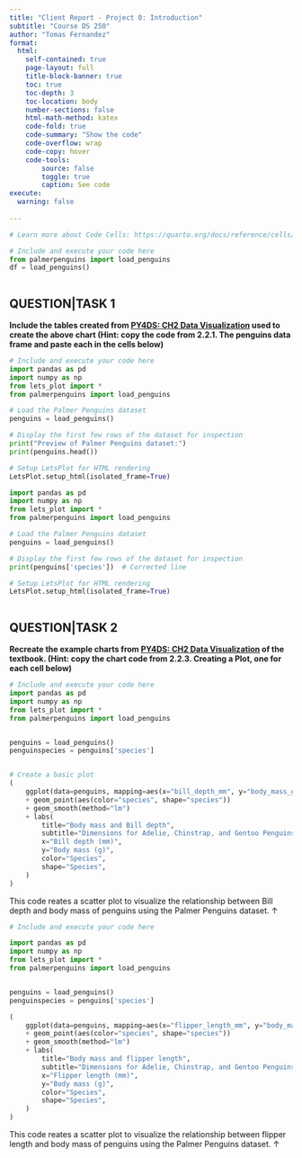 ```yaml
---
title: "Client Report - Project 0: Introduction"
subtitle: "Course DS 250"
author: "Tomas Fernandez"
format:
  html:
    self-contained: true
    page-layout: full
    title-block-banner: true
    toc: true
    toc-depth: 3
    toc-location: body
    number-sections: false
    html-math-method: katex
    code-fold: true
    code-summary: "Show the code"
    code-overflow: wrap
    code-copy: hover
    code-tools:
        source: false
        toggle: true
        caption: See code
execute: 
  warning: false
    
---
```





```python
# Learn more about Code Cells: https://quarto.org/docs/reference/cells/cells-jupyter.html

# Include and execute your code here
from palmerpenguins import load_penguins
df = load_penguins()



```

## QUESTION|TASK 1

__Include the tables created from [PY4DS: CH2 Data Visualization](https://aeturrell.github.io/python4DS/data-visualise.html) used to create the above chart (Hint: copy the code from 2.2.1. The penguins data frame and paste each in the cells below)__


```python
# Include and execute your code here
import pandas as pd
import numpy as np
from lets_plot import *
from palmerpenguins import load_penguins

# Load the Palmer Penguins dataset
penguins = load_penguins()

# Display the first few rows of the dataset for inspection
print("Preview of Palmer Penguins dataset:")
print(penguins.head())

# Setup LetsPlot for HTML rendering
LetsPlot.setup_html(isolated_frame=True) 


```

```python
import pandas as pd
import numpy as np
from lets_plot import *
from palmerpenguins import load_penguins

# Load the Palmer Penguins dataset
penguins = load_penguins()

# Display the first few rows of the dataset for inspection
print(penguins['species'])  # Corrected line

# Setup LetsPlot for HTML rendering
LetsPlot.setup_html(isolated_frame=True)



```




## QUESTION|TASK 2

__Recreate the example charts from [PY4DS: CH2 Data Visualization](https://aeturrell.github.io/python4DS/data-visualise.html) of the textbook. (Hint: copy the chart code from 2.2.3. Creating a Plot, one for each cell below)__


```python
# Include and execute your code here
import pandas as pd
import numpy as np
from lets_plot import *
from palmerpenguins import load_penguins


penguins = load_penguins()
penguinspecies = penguins['species']


# Create a basic plot 
(
    ggplot(data=penguins, mapping=aes(x="bill_depth_mm", y="body_mass_g"))
    + geom_point(aes(color="species", shape="species"))
    + geom_smooth(method="lm")
    + labs(
        title="Body mass and Bill depth",
        subtitle="Dimensions for Adelie, Chinstrap, and Gentoo Penguins",
        x="Bill depth (mm)",
        y="Body mass (g)",
        color="Species",
        shape="Species",
    )
)

```

This code reates a scatter plot to visualize the relationship between Bill depth and body mass of penguins using the Palmer Penguins dataset. ↑

```python
# Include and execute your code here

import pandas as pd
import numpy as np
from lets_plot import *
from palmerpenguins import load_penguins


penguins = load_penguins()
penguinspecies = penguins['species']

(
    ggplot(data=penguins, mapping=aes(x="flipper_length_mm", y="body_mass_g"))
    + geom_point(aes(color="species", shape="species"))
    + geom_smooth(method="lm")
    + labs(
        title="Body mass and flipper length",
        subtitle="Dimensions for Adelie, Chinstrap, and Gentoo Penguins",
        x="Flipper length (mm)",
        y="Body mass (g)",
        color="Species",
        shape="Species",
    )
)

```
This code reates a scatter plot to visualize the relationship between flipper length and body mass of penguins using the Palmer Penguins dataset.  ↑



